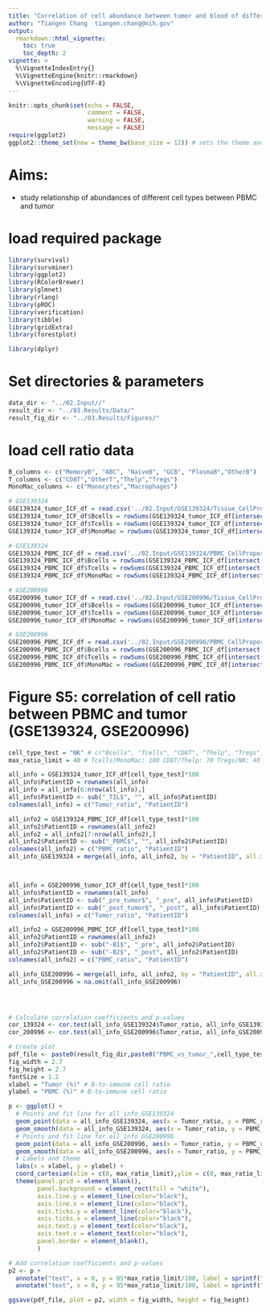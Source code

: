 ```yaml
---
title: "Correlation of cell abundance between tumor and blood of different immune cell types in two independent HNSCC cohorts"
author: "Tiangen Chang  tiangen.chang@nih.gov"
output: 
  rmarkdown::html_vignette:
    toc: true
    toc_depth: 2
vignette: >
  %\VignetteIndexEntry{}
  %\VignetteEngine{knitr::rmarkdown}
  %\VignetteEncoding{UTF-8}
---
```


```r
knitr::opts_chunk$set(echo = FALSE,
                      comment = FALSE, 
                      warning = FALSE, 
                      message = FALSE)
require(ggplot2)
ggplot2::theme_set(new = theme_bw(base_size = 12)) # sets the theme and axis font size
```


# Aims:

- study relationship of abundances of different cell types between PBMC and tumor 


# load required package
```r

library(survival)
library(survminer)
library(ggplot2)
library(RColorBrewer)
library(glmnet)
library(rlang)
library(pROC)
library(verification)
library(tibble)
library(gridExtra)
library(forestplot)

library(dplyr)

```


# Set directories & parameters
```r

data_dir <- "../02.Input//"
result_dir <- "../03.Results/Data/"
result_fig_dir <- "../03.Results/Figures/"

```

# load cell ratio data
```r

B_columns <- c("MemoryB", "ABC", "NaiveB", "GCB", "PlasmaB","OtherB")
T_columns <- c("CD8T","OtherT","Thelp","Tregs")
MonoMac_columns <- c("Monocytes","Macrophages")

# GSE139324
GSE139324_tumor_ICF_df = read.csv('../02.Input/GSE139324/Tissue_CellProportions_L3.csv', header=TRUE, row.names = 1) 
GSE139324_tumor_ICF_df$Bcells = rowSums(GSE139324_tumor_ICF_df[intersect(B_columns, colnames(GSE139324_tumor_ICF_df))])
GSE139324_tumor_ICF_df$Tcells = rowSums(GSE139324_tumor_ICF_df[intersect(T_columns, colnames(GSE139324_tumor_ICF_df))])
GSE139324_tumor_ICF_df$MonoMac = rowSums(GSE139324_tumor_ICF_df[intersect(MonoMac_columns, colnames(GSE139324_tumor_ICF_df))])

# GSE139324
GSE139324_PBMC_ICF_df = read.csv('../02.Input/GSE139324/PBMC_CellProportions_L3.csv', header=TRUE, row.names = 1) 
GSE139324_PBMC_ICF_df$Bcells = rowSums(GSE139324_PBMC_ICF_df[intersect(B_columns, colnames(GSE139324_PBMC_ICF_df))])
GSE139324_PBMC_ICF_df$Tcells = rowSums(GSE139324_PBMC_ICF_df[intersect(T_columns, colnames(GSE139324_PBMC_ICF_df))])
GSE139324_PBMC_ICF_df$MonoMac = rowSums(GSE139324_PBMC_ICF_df[intersect(MonoMac_columns, colnames(GSE139324_PBMC_ICF_df))])

# GSE200996
GSE200996_tumor_ICF_df = read.csv('../02.Input/GSE200996/Tissue_CellProportions_L3.csv', header=TRUE, row.names = 1) 
GSE200996_tumor_ICF_df$Bcells = rowSums(GSE200996_tumor_ICF_df[intersect(B_columns, colnames(GSE200996_tumor_ICF_df))])
GSE200996_tumor_ICF_df$Tcells = rowSums(GSE200996_tumor_ICF_df[intersect(T_columns, colnames(GSE200996_tumor_ICF_df))])
GSE200996_tumor_ICF_df$MonoMac = rowSums(GSE200996_tumor_ICF_df[intersect(MonoMac_columns, colnames(GSE200996_tumor_ICF_df))])

# GSE200996
GSE200996_PBMC_ICF_df = read.csv('../02.Input/GSE200996/PBMC_CellProportions_L3.csv', header=TRUE, row.names = 1) 
GSE200996_PBMC_ICF_df$Bcells = rowSums(GSE200996_PBMC_ICF_df[intersect(B_columns, colnames(GSE200996_PBMC_ICF_df))])
GSE200996_PBMC_ICF_df$Tcells = rowSums(GSE200996_PBMC_ICF_df[intersect(T_columns, colnames(GSE200996_PBMC_ICF_df))])
GSE200996_PBMC_ICF_df$MonoMac = rowSums(GSE200996_PBMC_ICF_df[intersect(MonoMac_columns, colnames(GSE200996_PBMC_ICF_df))])

```

# Figure S5: correlation of cell ratio between PBMC and tumor (GSE139324, GSE200996)
```r

cell_type_test = "NK" # c("Bcells", "Tcells", "CD8T", "Thelp", "Tregs", "DC", "MonoMac", "NK")
max_ratio_limit = 40 # Tcells/MonoMac: 100 CD8T/Thelp: 70 Tregs/NK: 40 DC: 18

all_info = GSE139324_tumor_ICF_df[cell_type_test]*100
all_info$PatientID = rownames(all_info)
all_info = all_info[6:nrow(all_info),]
all_info$PatientID <- sub("_TIL$", "", all_info$PatientID)
colnames(all_info) = c("Tumor_ratio", "PatientID")

all_info2 = GSE139324_PBMC_ICF_df[cell_type_test]*100
all_info2$PatientID = rownames(all_info2)
all_info2 = all_info2[7:nrow(all_info2),]
all_info2$PatientID <- sub("_PBMC$", "", all_info2$PatientID)
colnames(all_info2) = c("PBMC_ratio", "PatientID")
all_info_GSE139324 = merge(all_info, all_info2, by = "PatientID", all.x = T)



all_info = GSE200996_tumor_ICF_df[cell_type_test]*100
all_info$PatientID = rownames(all_info)
all_info$PatientID <- sub("_pre_tumor$", "_pre", all_info$PatientID)
all_info$PatientID <- sub("_post_tumor$", "_post", all_info$PatientID)
colnames(all_info) = c("Tumor_ratio", "PatientID")

all_info2 = GSE200996_PBMC_ICF_df[cell_type_test]*100
all_info2$PatientID = rownames(all_info2)
all_info2$PatientID <- sub("-B1$", "_pre", all_info2$PatientID)
all_info2$PatientID <- sub("-B2$", "_post", all_info2$PatientID)
colnames(all_info2) = c("PBMC_ratio", "PatientID")

all_info_GSE200996 = merge(all_info, all_info2, by = "PatientID", all.x = T)
all_info_GSE200996 = na.omit(all_info_GSE200996)




# Calculate correlation coefficients and p-values
cor_139324 <- cor.test(all_info_GSE139324$Tumor_ratio, all_info_GSE139324$PBMC_ratio)
cor_200996 <- cor.test(all_info_GSE200996$Tumor_ratio, all_info_GSE200996$PBMC_ratio)

# Create plot
pdf_file <- paste0(result_fig_dir,paste0("PBMC_vs_tumor_",cell_type_test,"_ratio_corr_sc.pdf"))
fig_width = 2.7
fig_height = 2.7
fontSize = 1.2
xlabel = "Tumor (%)" # B-to-immune cell ratio 
ylabel = "PBMC (%)" # B-to-immune cell ratio 

p <- ggplot() +
  # Points and fit line for all_info_GSE139324
  geom_point(data = all_info_GSE139324, aes(x = Tumor_ratio, y = PBMC_ratio), color = "#E69F00") +
  geom_smooth(data = all_info_GSE139324, aes(x = Tumor_ratio, y = PBMC_ratio), method = "lm", color = "#E69F00", se = FALSE) +
  # Points and fit line for all_info_GSE200996
  geom_point(data = all_info_GSE200996, aes(x = Tumor_ratio, y = PBMC_ratio), color = "#56B4E9") +
  geom_smooth(data = all_info_GSE200996, aes(x = Tumor_ratio, y = PBMC_ratio), method = "lm", color = "#56B4E9", se = FALSE) +
  # Labels and theme
  labs(x = xlabel, y = ylabel) +
  coord_cartesian(xlim = c(0, max_ratio_limit),ylim = c(0, max_ratio_limit)) + 
  theme(panel.grid = element_blank(), 
        panel.background = element_rect(fill = "white"),
        axis.line.y = element_line(color="black"),
        axis.line.x = element_line(color="black"),
        axis.ticks.y = element_line(color="black"),
        axis.ticks.x = element_line(color="black"),
        axis.text.y = element_text(color="black"),
        axis.text.x = element_text(color="black"),
        panel.border = element_blank(), 
        )

# Add correlation coefficients and p-values
p2 <- p + 
  annotate("text", x = 0, y = 85*max_ratio_limit/100, label = sprintf("r = %.2f, p = %.2g", cor_139324$estimate, cor_139324$p.value), color = "#E69F00", hjust = 0) +
  annotate("text", x = 0, y = 95*max_ratio_limit/100, label = sprintf("r = %.2f, p = %.2g", cor_200996$estimate, cor_200996$p.value), color = "#56B4E9", hjust = 0)

ggsave(pdf_file, plot = p2, width = fig_width, height = fig_height)

```
